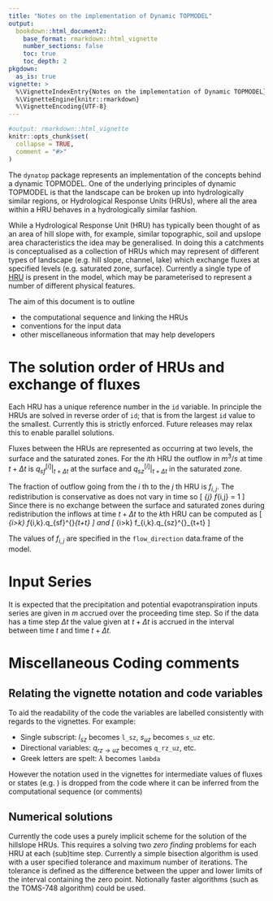 ```yaml
---
title: "Notes on the implementation of Dynamic TOPMODEL"
output: 
  bookdown::html_document2:
    base_format: rmarkdown::html_vignette
    number_sections: false
    toc: true
    toc_depth: 2
pkgdown:
  as_is: true
vignette: >
  %\VignetteIndexEntry{Notes on the implementation of Dynamic TOPMODEL}
  %\VignetteEngine{knitr::rmarkdown}
  %\VignetteEncoding{UTF-8}
---
```


```r
#output: rmarkdown::html_vignette
knitr::opts_chunk$set(
  collapse = TRUE,
  comment = "#>"
)
```

The `dynatop` package represents an implementation of the concepts behind a dynamic TOPMODEL.
One of the underlying principles of dynamic TOPMODEL is that the landscape can be broken up into
hydrologically similar regions, or Hydrological Response Units (HRUs), where
all the area within a HRU behaves in a hydrologically similar fashion.

While a Hydrological Response Unit (HRU) has typically been thought of as an
area of hill slope with, for example, similar topographic, soil and upslope area
characteristics the idea may be generalised. In doing this a catchments is
conceptualised as a collection of HRUs which may represent of different types
of landscape (e.g. hill slope,
channel, lake) which exchange fluxes at specified levels (e.g. saturated zone,
surface). Currently a single type of [HRU](HRU.html) is present in the model, which may be
parameterised to represent a number of different physical features.

The aim of this document is to outline

- the computational sequence and linking the HRUs
- conventions for the input data
- other miscellaneous information that may help developers


# The solution order of HRUs and exchange of fluxes

Each HRU has a unique reference number in the `id` variable. In principle the HRUs are
solved in reverse order of `id`; that is from the largest `id` value to the
smallest. Currently this is strictly enforced. Future releases may relax this
to enable parallel solutions.

Fluxes between the HRUs are represented as occurring at two levels, the surface and the
saturated zones. For the $i$th HRU the outflow in $m^3/s$ at time $t+\Delta t$ is
$\left.q_{sf}^{\left[i\right]}\right\rvert_{t+\Delta t}$ at the surface and
$\left.q_{sz}^{\left[i\right]}\right\rvert_{t+\Delta t}$ in the saturated
zone.

The fraction of outflow going from the $i$ th to the $j$ th HRU is $f_{i,j}$. 
The redistribution is conservative as does not vary in time so
\[
\sum\limits_{j} f_{i,j} = 1
\]
Since there is no exchange between the surface and saturated zones during
redistribution the inflows at time $t+\Delta t$ to the $k$th HRU can be computed as
\[
\sum\limits_{i>k} f_{i,k}\left.q_{sf}^{\left[i\right]}\right\rvert_{t+\Delta t}
\]
and
\[
\sum\limits_{i>k} f_{i,k}\left.q_{sz}^{\left[i\right]}\right\rvert_{t+\Delta t}
\]

The values of $f_{i,j}$ are specified in the `flow_direction` data.frame of
the model.

# Input Series

It is expected that the precipitation and potential evapotranspiration inputs series are
given in $m$ accrued over the proceeding time step. So if the data has a time
step $\Delta t$ the value given at $t+\Delta t$ is accrued in the interval between time $t$
and time $t+\Delta t$.

# Miscellaneous Coding comments

## Relating the vignette notation and code variables

To aid the readability of the code the variables are labelled consistently
with regards to the vignettes. For example:

- Single subscript: $l_{sz}$ becomes `l_sz`, $s_{uz}$ becomes `s_uz` etc.
- Directional variables: $q_{rz \rightarrow uz}$ becomes `q_rz_uz`, etc.
- Greek letters are spelt: $\lambda$ becomes `lambda`

However the notation used in the vignettes for intermediate values of fluxes
or states (e.g. \hat{r}) is dropped from the code where it can be inferred from
the computational sequence (or comments)

## Numerical solutions

Currently the code uses a purely implicit scheme for the solution of the
hillslope HRUs. This requires a solving two *zero finding* problems for each HRU
at each (sub)time step. Currently a simple bisection algorithm is used with a
user specified tolerance and maximum number of iterations. The tolerance is
defined as the difference between the upper and lower limits of the interval
containing the zero point. Notionally faster algorithms (such as the TOMS-748
algorithm) could be used.
